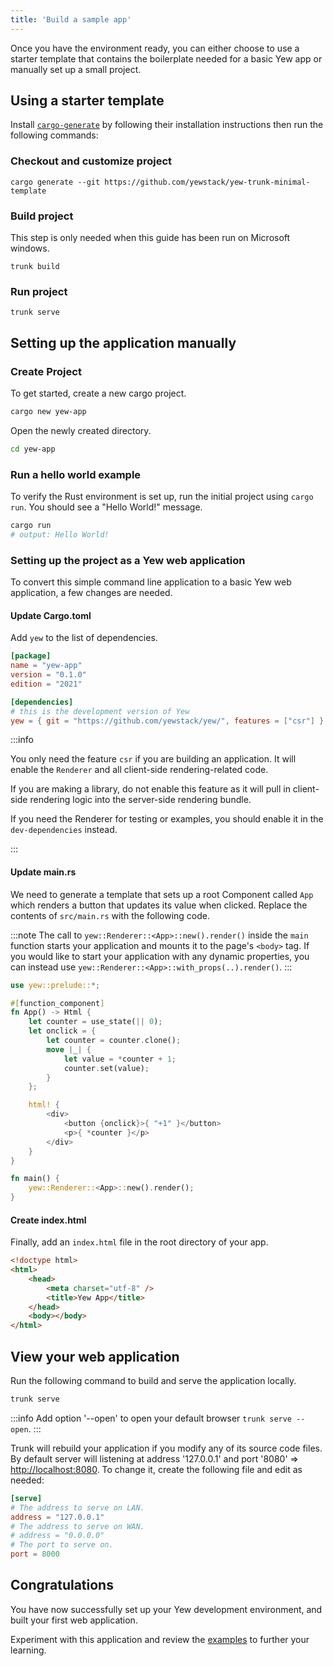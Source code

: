 ```yaml
---
title: 'Build a sample app'
---
```


Once you have the environment ready, you can either choose to use a starter template that contains
the boilerplate needed for a basic Yew app or manually set up a small project.

## Using a starter template

Install [`cargo-generate`](https://github.com/cargo-generate/cargo-generate) by following their installation instructions
then run the following commands:

### Checkout and customize project

```shell
cargo generate --git https://github.com/yewstack/yew-trunk-minimal-template
```

### Build project 
This step is only needed when this guide has been run on Microsoft windows.

```shell
trunk build
```

### Run project

```shell
trunk serve
```

## Setting up the application manually

### Create Project

To get started, create a new cargo project.

```bash
cargo new yew-app
```

Open the newly created directory.

```bash
cd yew-app
```

### Run a hello world example

To verify the Rust environment is set up, run the initial project using `cargo run`. You should see
a "Hello World!" message.

```bash
cargo run
# output: Hello World!
```

### Setting up the project as a Yew web application

To convert this simple command line application to a basic Yew web application, a few changes are needed.

#### Update Cargo.toml

Add `yew` to the list of dependencies.

```toml title=Cargo.toml
[package]
name = "yew-app"
version = "0.1.0"
edition = "2021"

[dependencies]
# this is the development version of Yew
yew = { git = "https://github.com/yewstack/yew/", features = ["csr"] }
```

:::info

You only need the feature `csr` if you are building an application.
It will enable the `Renderer` and all client-side rendering-related code.

If you are making a library, do not enable this feature as it will pull in
client-side rendering logic into the server-side rendering bundle.

If you need the Renderer for testing or examples, you should enable it
in the `dev-dependencies` instead.

:::

#### Update main.rs

We need to generate a template that sets up a root Component called `App` which renders a button
that updates its value when clicked. Replace the contents of `src/main.rs` with the following code.

:::note
The call to `yew::Renderer::<App>::new().render()` inside the `main` function starts your application and mounts
it to the page's `<body>` tag. If you would like to start your application with any dynamic
properties, you can instead use `yew::Renderer::<App>::with_props(..).render()`.
:::

```rust ,no_run, title=main.rs
use yew::prelude::*;

#[function_component]
fn App() -> Html {
    let counter = use_state(|| 0);
    let onclick = {
        let counter = counter.clone();
        move |_| {
            let value = *counter + 1;
            counter.set(value);
        }
    };

    html! {
        <div>
            <button {onclick}>{ "+1" }</button>
            <p>{ *counter }</p>
        </div>
    }
}

fn main() {
    yew::Renderer::<App>::new().render();
}
```

#### Create index.html

Finally, add an `index.html` file in the root directory of your app.

```html , title=index.html
<!doctype html>
<html>
    <head>
        <meta charset="utf-8" />
        <title>Yew App</title>
    </head>
    <body></body>
</html>
```

## View your web application

Run the following command to build and serve the application locally.

```bash
trunk serve
```

:::info
Add option '--open' to open your default browser `trunk serve --open`.
:::

Trunk will rebuild your application if you modify any of its source code files.
By default server will listening at address '127.0.0.1' and port '8080' => [http://localhost:8080](http://127.0.0.1:8080).
To change it, create the following file and edit as needed:

```toml title="Trunk.toml"
[serve]
# The address to serve on LAN.
address = "127.0.0.1"
# The address to serve on WAN.
# address = "0.0.0.0"
# The port to serve on.
port = 8000
```

## Congratulations

You have now successfully set up your Yew development environment, and built your first web application.

Experiment with this application and review the [examples](./examples.mdx) to further your learning.
